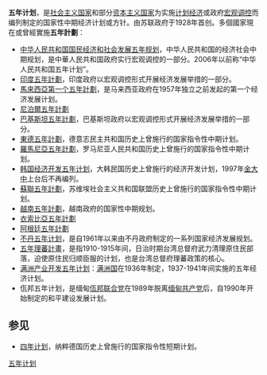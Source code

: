 '''五年计划'''，是[[社会主义国家|社会主义国家]]和部分[[资本主义国家|资本主义国家]]为实施[[计划经济|计划经济]]或政府[[宏观调控|宏观调控]]而编列制定的国家性中期经济计划或方针。由苏联政府于1928年首创。多個國家現在或曾經實施'''五年計劃'''：

*[[中华人民共和国国民经济和社会发展五年规划|中华人民共和国国民经济和社会发展五年规划]]，中华人民共和国的经济社会中期规划，是中華人民共和国政府实行宏观调控的一部分。2006年以前称“中华人民共和国五年计划”。
*[[印度五年計劃|印度五年計劃]]，印度政府以宏观调控形式开展经济发展举措的一部分。
*[[馬來西亞第一个五年計劃|馬來西亞第一个五年計劃]]，是马来西亚政府在1957年独立之前发起的第一个经济发展计划。
*[[尼泊爾五年計劃|尼泊爾五年計劃]]
*[[巴基斯坦五年計劃|巴基斯坦五年計劃]]，巴基斯坦政府以宏观调控形式开展经济发展举措的一部分。
*[[東德五年計劃|東德五年計劃]]，德意志民主共和国历史上曾施行的国家指令性中期计划。
*[[羅馬尼亞五年計劃|羅馬尼亞五年計劃]]，罗马尼亚人民共和国历史上曾施行的国家指令性中期计划。
*[[韩国经济开发五年计划|韩国经济开发五年计划]]，大韩民国历史上曾施行的经济开发计划，1997年[[金大中|金大中]]上台后不再编列。
*[[蘇聯五年計劃|蘇聯五年計劃]]，苏维埃社会主义共和国联盟历史上曾施行的国家指令性中期计划。
*[[越南五年計劃|越南五年計劃]]，越南政府的国家性中期规划。
*[[衣索比亞五年計劃|衣索比亞五年計劃]]
*[[阿根廷五年計劃|阿根廷五年計劃]]
* [[不丹五年计划|不丹五年计划]]，是自1961年以来由不丹政府制定的一系列国家经济发展规划。
* [[五年理蕃計畫|五年理蕃計畫]]，是指1910-1915年间，日治时期台湾总督府武力清理原住民部落，迫使原住民归顺臣服的计划，也是台湾总督府理蕃政策的核心。
* [[满洲产业开发五年计划|满洲产业开发五年计划]]：[[满洲国|满洲国]]在1936年制定，1937-1941年间实施的五年经济计划。
* 佤邦五年计划，是缅甸[[佤邦聯合黨|佤邦联合党]]在1989年脱离[[緬甸共產黨|缅甸共产党]]后，自1990年开始制定的和平建设发展计划。

== 参见 ==
* [[四年计划|四年计划]]，纳粹德国历史上曾施行的国家指令性短期计划。

{{disambig|W|Cat=四字消歧义}}

[[Category:五年计划|]]